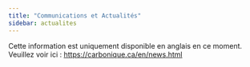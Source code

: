 ```yaml
---
title: "Communications et Actualités"
sidebar: actualites
---
```


Cette information est uniquement disponible en anglais en ce moment. Veuillez voir ici : <a href="https://www.carbonique.ca/en/news.html">https://carbonique.ca/en/news.html</a>
